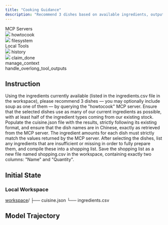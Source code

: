 ```yaml
---
title: "Cooking Guidance"
description: "Recommend 3 dishes based on available ingredients, output to cuisine.json, and generate a missing-ingredients shopping list in shopping.csv."
---
```


<Card>
<div className="tools-container">
<div className="mcp-servers-container">
<div className="mcp-servers-title">
MCP Servers
</div>
<div className="mcp-servers-grid">
<div className="mcp-server-item">
<img src="/icons/cook.png" style={{height: "20px", width: "20px", margin: 0, padding: 0, display: 'inline-block'}} />
<span className="mcp-server-name">howtocook</span>
</div>
<div className="mcp-server-item">
<img src="/icons/filesystem.png" style={{height: "20px", width: "20px", margin: 0, padding: 0, display: 'inline-block'}} />
<span className="mcp-server-name">filesystem</span>
</div>
</div>
</div>
<div className="local-tools-container">
<div className="mcp-servers-title">
Local Tools
</div>
<div className="local-tools-grid">
<div className="local-tool-item">
<img src="/icons/history.png" style={{height: "20px", width: "20px", margin: 0, padding: 0, display: 'inline-block'}} />
<span className="local-tool-name">history</span>
</div>
<div className="local-tool-item">
<img src="/icons/claim_done.png" style={{height: "20px", width: "20px", margin: 0, padding: 0, display: 'inline-block'}} />
<span className="local-tool-name">claim_done</span>
</div>
<div className="local-tool-item">
<Icon icon="bars-progress" size={20} color="#4286f6" />
<span className="local-tool-name">manage_context</span>
</div>
<div className="local-tool-item">
<Icon icon="filter-list" size={20} color="#4286f6" />
<span className="local-tool-name">handle_overlong_tool_outputs</span>
</div>
</div>
</div>
</div>
</Card>











## Instruction

Using the ingredients currently available (listed in the ingredients.csv file in the workspace), please recommend 3 dishes — you may optionally include soup as one of them — by querying the "howtocook" MCP server. Ensure that the selected dishes use as many of our current ingredients as possible, with at least half of the ingredient types coming from our existing stock. Populate the cuisine.json file with the results, strictly following its existing format, and ensure that the dish names are in Chinese, exactly as retrieved from the MCP server. The ingredient amounts for each dish must strictly match the values returned by the MCP server. After selecting the dishes, list any ingredients that are insufficient or missing in order to fully prepare them, and compile these into a shopping list. Save the shopping list as a new file named shopping.csv in the workspace, containing exactly two columns: "Name" and "Quantity".

## Initial State

### Local Workspace

<div className="file-tree">
<a href="https://github.com/hkust-nlp/mcpbench_dev/tree/release_v1/tasks/finalpool/cooking-guidance/initial_workspace">workspace</a>/
├── cuisine.json
└── ingredients.csv
</div>

## Model Trajectory
